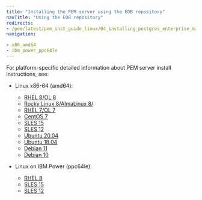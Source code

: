 ```yaml
---
title: "Installing the PEM server using the EDB repository"
navTitle: "Using the EDB repository"
redirects:
- /pem/latest/pem_inst_guide_linux/04_installing_postgres_enterprise_manager/03_installing_pem_server_using_edb_repository/
navigation:

- x86_amd64
- ibm_power_ppc64le
---
```


For platform-specific detailed information about PEM server install instructions, see:

- Linux x86-64 (amd64):
    - [RHEL 8/OL 8](x86_amd64/pem_server_rhel8_x86)
    - [Rocky Linux 8/AlmaLinux 8/](x86_amd64/pem_server_other_linux8_x86)
    - [RHEL 7/OL 7](x86_amd64/pem_server_rhel7_x86)
    - [CentOS 7](x86_amd64/pem_server_centos7_x86)
    - [SLES 15](x86_amd64/pem_server_sles15_x86)
    - [SLES 12](x86_amd64/pem_server_sles12_x86)
    - [Ubuntu 20.04](x86_amd64/pem_server_ubuntu20_x86)
    - [Ubuntu 18.04](x86_amd64/pem_server_ubuntu18_x86)
    - [Debian 11](x86_amd64/pem_server_deb11_x86)
    - [Debian 10](x86_amd64/pem_server_deb10_x86)

- Linux on IBM Power (ppc64le):
    - [RHEL 8](ibm_power_ppc64le/pem_server_rhel8_ppcle)
    - [SLES 15](ibm_power_ppc64le/pem_server_sles15_ppcle)
    - [SLES 12](ibm_power_ppc64le/pem_server_sles12_ppcle)
